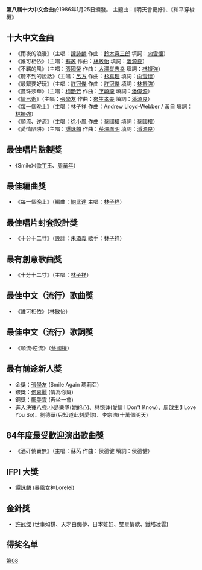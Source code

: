 {{Infobox award
| name     = 第八屆十大中文金曲頒獎音樂會
| image    = 
| caption  = 
| date     = {{Start date|1986|1|25}}晚上8時
| location = {{flag|BHKG}}[[紅磡|紅磡]][[香港體育館|香港體育館]]
| host     = [[鄭丹瑞|鄭丹瑞]]、[[區瑞強|區瑞強]]、[[車淑梅|車淑梅]]、[[林珊珊|林珊珊]]
| network  = 
| ratings  = 
| previous = [[第七屆十大中文金曲得獎名單|第七屆]]
| main     = [[十大中文金曲頒獎音樂會|十大中文金曲]]
| next     = [[第九屆十大中文金曲得獎名單|第九屆]]
}}
'''第八屆十大中文金曲'''於1986年1月25日頒發。
主題曲：《明天會更好》、《和平穿梭機》
==十大中文金曲==
*《雨夜的浪漫》（主唱：[[譚詠麟|譚詠麟]] 作曲：[[鈴木喜三郎|鈴木喜三郎]] 填詞：[[向雪懷|向雪懷]]）
*《誰可相依》（主唱：[[蘇芮|蘇芮]] 作曲：[[林敏怡|林敏怡]] 填詞：[[潘源良|潘源良]]）
*《不羈的風》（主唱：[[張國榮|張國榮]] 作曲：[[大澤譽志幸|大澤譽志幸]] 填詞：[[林振強|林振強]]）
*《聽不到的說話》（主唱：[[呂方|呂方]] 作曲：[[杉真理|杉真理]] 填詞：[[向雪懷|向雪懷]]）
*《最緊要好玩》（主唱：[[許冠傑|許冠傑]] 作曲：[[許冠傑|許冠傑]] 填詞：[[林振強|林振強]]）
*《蔓珠莎華》（主唱：[[梅艷芳|梅艷芳]] 作曲：[[字崎龍|字崎龍]] 填詞：[[潘偉源|潘偉源]]）
*《[[情已逝|情已逝]]》（主唱：[[張學友|張學友]] 作曲：[[來生孝夫|來生孝夫]] 填詞：[[潘源良|潘源良]]）
*《[[每一個晚上|每一個晚上]]》（主唱：[[林子祥|林子祥]] 作曲：Andrew Lloyd-Webber / [[黃自|黃自]] 填詞：[[林振強|林振強]]）
*《順流、逆流》（主唱：[[徐小鳳|徐小鳳]] 作曲：[[蔡國權|蔡國權]] 填詞：[[蔡國權|蔡國權]]）
*《愛情陷阱》（主唱：[[譚詠麟|譚詠麟]] 作曲：[[芹澤廣明|芹澤廣明]] 填詞：[[潘源良|潘源良]]）

==最佳唱片監製獎==
*《Smile》（[[歐丁玉|歐丁玉]]、[[周華年|周華年]]）
==最佳編曲獎==
*《每一個晚上》（編曲：[[鮑比達|鮑比達]] 主唱：[[林子祥|林子祥]]）
==最佳唱片封套設計獎==
*《十分十二寸》（設計：[[朱廼義|朱廼義]] 歌手：[[林子祥|林子祥]]）
==最有創意歌曲獎==
*《十分十二寸》（主唱：[[林子祥|林子祥]]）
==最佳中文（流行）歌曲獎==
*《誰可相依》（[[林敏怡|林敏怡]]）
==最佳中文（流行）歌詞獎==
*《順流‧逆流》（[[蔡國權|蔡國權]]）
==最有前途新人獎==
*金獎：[[張學友|張學友]] (Smile Again 瑪莉亞)
*銀獎：[[何嘉麗|何嘉麗]] (情為你癡)
*銅獎：[[鄺美雲|鄺美雲]] (再坐一會)
*進入決賽八強:小島樂隊(她的心)、林憶蓮(愛情 I Don't Know)、周啟生(I Love You So)、劉德華(只知道此刻愛你)、李宗浩(十萬個明天)
== 84年度最受歡迎演出歌曲獎 ==
*《酒矸倘賣無》（主唱：蘇芮 作曲：侯德健 填詞：侯德健）
==IFPI 大獎==
*[[譚詠麟|譚詠麟]] (暴風女神Lorelei)
==金針獎==
*[[許冠傑|許冠傑]] (世事如棋、天才白痴夢、日本娃娃、雙星情歌、鐵塔凌雲)

==得奖名单==
{{十大中文金曲頒獎音樂會}}
{{十大中文金曲得獎名單}}

{{香港音乐颁奖典礼}}

[[category:十大中文金曲|第08]]
